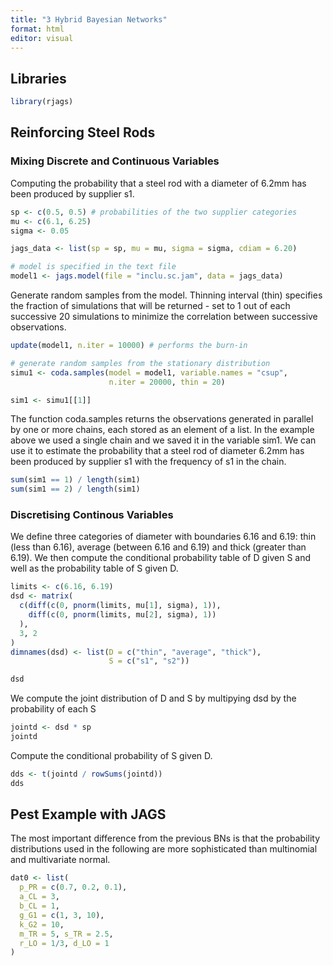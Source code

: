 ```yaml
---
title: "3 Hybrid Bayesian Networks"
format: html
editor: visual
---
```


## Libraries

```r
library(rjags)
```

## Reinforcing Steel Rods

### Mixing Discrete and Continuous Variables

Computing the probability that a steel rod with a diameter of 6.2mm has been produced by supplier s1.

```r
sp <- c(0.5, 0.5) # probabilities of the two supplier categories
mu <- c(6.1, 6.25)
sigma <- 0.05

jags_data <- list(sp = sp, mu = mu, sigma = sigma, cdiam = 6.20)

# model is specified in the text file 
model1 <- jags.model(file = "inclu.sc.jam", data = jags_data)
```

Generate random samples from the model. Thinning interval (thin) specifies the fraction of simulations that will be returned - set to 1 out of each successive 20 simulations to minimize the correlation between successive observations.

```r
update(model1, n.iter = 10000) # performs the burn-in

# generate random samples from the stationary distribution
simu1 <- coda.samples(model = model1, variable.names = "csup",
                      n.iter = 20000, thin = 20)

sim1 <- simu1[[1]]
```

The function coda.samples returns the observations generated in parallel by one or more chains, each stored as an element of a list. In the example above we used a single chain and we saved it in the variable sim1. We can use it to estimate the probability that a steel rod of diameter 6.2mm has been produced by supplier s1 with the frequency of s1 in the chain.

```r
sum(sim1 == 1) / length(sim1)
sum(sim1 == 2) / length(sim1)
```

### Discretising Continous Variables

We define three categories of diameter with boundaries 6.16 and 6.19: thin (less than 6.16), average (between 6.16 and 6.19) and thick (greater than 6.19). We then compute the conditional probability table of D given S and well as the probability table of S given D.

```r
limits <- c(6.16, 6.19)
dsd <- matrix(
  c(diff(c(0, pnorm(limits, mu[1], sigma), 1)),
    diff(c(0, pnorm(limits, mu[2], sigma), 1))
  ),
  3, 2
)
dimnames(dsd) <- list(D = c("thin", "average", "thick"),
                      S = c("s1", "s2"))

dsd
```

We compute the joint distribution of D and S by multipying dsd by the probability of each S

```r
jointd <- dsd * sp
jointd
```

Compute the conditional probability of S given D.

```r
dds <- t(jointd / rowSums(jointd))
dds
```

## Pest Example with JAGS
The most important difference from the previous BNs is that the probability distributions used in the following are more sophisticated than multinomial and multivariate normal.
```r
dat0 <- list(
  p_PR = c(0.7, 0.2, 0.1),
  a_CL = 3,
  b_CL = 1,
  g_G1 = c(1, 3, 10),
  k_G2 = 10,
  m_TR = 5, s_TR = 2.5,
  r_LO = 1/3, d_LO = 1
)
```














